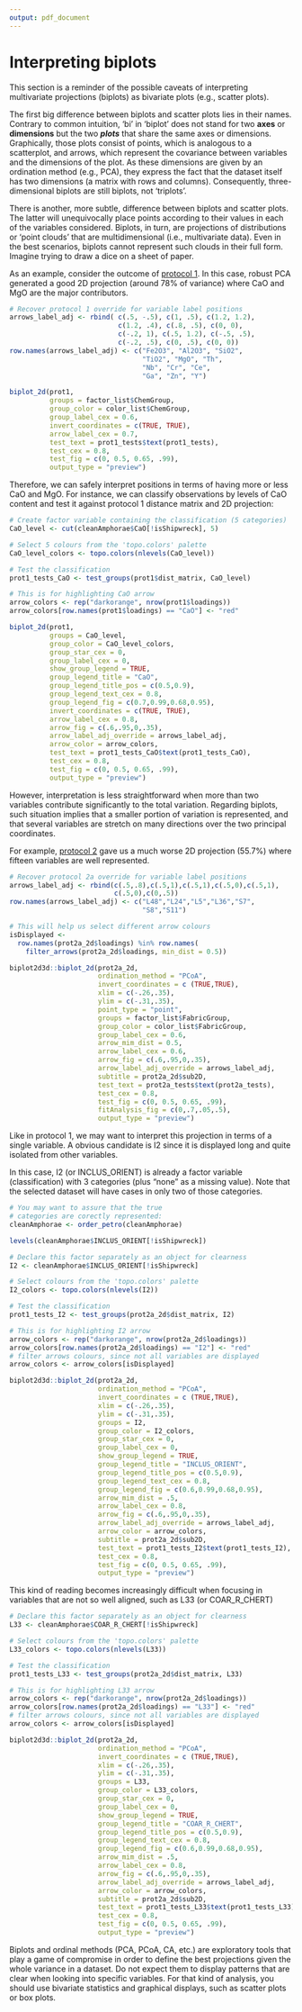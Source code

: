 ```yaml
---
output: pdf_document
---
```


# Interpreting biplots {#appendix}

This section is a reminder of the possible caveats of interpreting multivariate projections (biplots) as bivariate plots (e.g., scatter plots).

The first big difference between biplots and scatter plots lies in their names. Contrary to common intuition, 'bi' in 'biplot' does not stand for two **axes** or **dimensions** but the two _**plots**_ that share the same axes or dimensions. Graphically, those plots consist of points, which is analogous to a scatterplot, and arrows, which represent the covariance between variables and the dimensions of the plot. As these dimensions are given by an ordination method (e.g., PCA), they express the fact that the dataset itself has two dimensions (a matrix with rows and columns). Consequently, three-dimensional biplots are still biplots, not 'triplots'.

There is another, more subtle, difference between biplots and scatter plots. The latter will unequivocally place points according to their values in each of the variables considered. Biplots, in turn,  are projections of distributions or 'point clouds' that are multidimensional (i.e., multivariate data). Even in the best scenarios, biplots cannot represent such clouds in their full form. Imagine trying to draw a dice on a sheet of paper.

As an example, consider the outcome of [protocol 1](#prot1). In this case, robust PCA generated a good 2D projection (around 78% of variance) where CaO and MgO are the major contributors.

```r
# Recover protocol 1 override for variable label positions 
arrows_label_adj <- rbind( c(.5, -.5), c(1, .5), c(1.2, 1.2), 
                           c(1.2, .4), c(.8, .5), c(0, 0), 
                           c(-.2, 1), c(.5, 1.2), c(-.5, .5),
                           c(-.2, .5), c(0, .5), c(0, 0))
row.names(arrows_label_adj) <- c("Fe2O3", "Al2O3", "SiO2", 
                                 "TiO2", "MgO", "Th", 
                                 "Nb", "Cr", "Ce",
                                 "Ga", "Zn", "Y")
```

```r
biplot_2d(prot1, 
          groups = factor_list$ChemGroup, 
          group_color = color_list$ChemGroup,
          group_label_cex = 0.6,
          invert_coordinates = c(TRUE, TRUE),
          arrow_label_cex = 0.7,
          test_text = prot1_tests$text(prot1_tests),
          test_cex = 0.8,
          test_fig = c(0, 0.5, 0.65, .99),
          output_type = "preview")
```

\pagebreak

Therefore, we can safely interpret positions in terms of having more or less CaO and MgO. For instance, we can classify observations by levels of CaO content and test it against protocol 1 distance matrix and 2D projection:

```r
# Create factor variable containing the classification (5 categories)
CaO_level <- cut(cleanAmphorae$CaO[!isShipwreck], 5)

# Select 5 colours from the 'topo.colors' palette
CaO_level_colors <- topo.colors(nlevels(CaO_level))

# Test the classification
prot1_tests_CaO <- test_groups(prot1$dist_matrix, CaO_level)
```



```r
# This is for highlighting CaO arrow
arrow_colors <- rep("darkorange", nrow(prot1$loadings))
arrow_colors[row.names(prot1$loadings) == "CaO"] <- "red"

biplot_2d(prot1, 
          groups = CaO_level,
          group_color = CaO_level_colors,
          group_star_cex = 0,
          group_label_cex = 0,
          show_group_legend = TRUE,
          group_legend_title = "CaO",
          group_legend_title_pos = c(0.5,0.9),
          group_legend_text_cex = 0.8,
          group_legend_fig = c(0.7,0.99,0.68,0.95),
          invert_coordinates = c(TRUE, TRUE),
          arrow_label_cex = 0.8,
          arrow_fig = c(.6,.95,0,.35),
          arrow_label_adj_override = arrows_label_adj,
          arrow_color = arrow_colors,
          test_text = prot1_tests_CaO$text(prot1_tests_CaO),
          test_cex = 0.8,
          test_fig = c(0, 0.5, 0.65, .99),
          output_type = "preview")
```

\pagebreak

However, interpretation is less straightforward when more than two variables contribute significantly to the total variation. Regarding biplots, such situation implies that a smaller portion of variation is represented, and that several variables are stretch on many directions over the two principal coordinates.

For example, [protocol 2](#prot2) gave us a much worse 2D projection (55.7%) where fifteen variables are well represented.

```r
# Recover protocol 2a override for variable label positions 
arrows_label_adj <- rbind(c(.5,.8),c(.5,1),c(.5,1),c(.5,0),c(.5,1),
                          c(.5,0),c(0,.5))
row.names(arrows_label_adj) <- c("L48","L24","L5","L36","S7",
                                 "S8","S11")

# This will help us select different arrow colours
isDisplayed <- 
  row.names(prot2a_2d$loadings) %in% row.names(
    filter_arrows(prot2a_2d$loadings, min_dist = 0.5))

```



```r
biplot2d3d::biplot_2d(prot2a_2d,
                      ordination_method = "PCoA",
                      invert_coordinates = c (TRUE,TRUE),
                      xlim = c(-.26,.35),
                      ylim = c(-.31,.35),
                      point_type = "point",
                      groups = factor_list$FabricGroup,
                      group_color = color_list$FabricGroup,
                      group_label_cex = 0.6,
                      arrow_mim_dist = 0.5,
                      arrow_label_cex = 0.6,
                      arrow_fig = c(.6,.95,0,.35),
                      arrow_label_adj_override = arrows_label_adj,
                      subtitle = prot2a_2d$sub2D,
                      test_text = prot2a_tests$text(prot2a_tests),
                      test_cex = 0.8,
                      test_fig = c(0, 0.5, 0.65, .99),
                      fitAnalysis_fig = c(0,.7,.05,.5),
                      output_type = "preview")
```

\pagebreak

Like in protocol 1, we may want to interpret this projection in terms of a single variable. A obvious candidate is I2 since it is displayed long and quite isolated from other variables. 

In this case, I2 (or INCLUS_ORIENT) is already a factor variable (classification) with 3 categories (plus "none" as a missing value). Note that the selected dataset will have cases in only two of those categories.

```r
# You may want to assure that the true 
# categories are corectly represented:
cleanAmphorae <- order_petro(cleanAmphorae)

levels(cleanAmphorae$INCLUS_ORIENT[!isShipwreck])

# Declare this factor separately as an object for clearness
I2 <- cleanAmphorae$INCLUS_ORIENT[!isShipwreck]

# Select colours from the 'topo.colors' palette
I2_colors <- topo.colors(nlevels(I2))

# Test the classification
prot1_tests_I2 <- test_groups(prot2a_2d$dist_matrix, I2)
```
\pagebreak
```r
# This is for highlighting I2 arrow
arrow_colors <- rep("darkorange", nrow(prot2a_2d$loadings))
arrow_colors[row.names(prot2a_2d$loadings) == "I2"] <- "red"
# filter arrows colours, since not all variables are displayed
arrow_colors <- arrow_colors[isDisplayed]

biplot2d3d::biplot_2d(prot2a_2d,
                      ordination_method = "PCoA",
                      invert_coordinates = c (TRUE,TRUE),
                      xlim = c(-.26,.35),
                      ylim = c(-.31,.35),
                      groups = I2,
                      group_color = I2_colors,
                      group_star_cex = 0,
                      group_label_cex = 0,
                      show_group_legend = TRUE,
                      group_legend_title = "INCLUS_ORIENT",
                      group_legend_title_pos = c(0.5,0.9),
                      group_legend_text_cex = 0.8,
                      group_legend_fig = c(0.6,0.99,0.68,0.95),
                      arrow_mim_dist = .5,
                      arrow_label_cex = 0.8,
                      arrow_fig = c(.6,.95,0,.35),
                      arrow_label_adj_override = arrows_label_adj,
                      arrow_color = arrow_colors,
                      subtitle = prot2a_2d$sub2D,
                      test_text = prot1_tests_I2$text(prot1_tests_I2),
                      test_cex = 0.8,
                      test_fig = c(0, 0.5, 0.65, .99),
                      output_type = "preview")
```

\pagebreak

This kind of reading becomes increasingly difficult when focusing in variables that are not so well aligned, such as L33 (or COAR_R_CHERT)

```r
# Declare this factor separately as an object for clearness
L33 <- cleanAmphorae$COAR_R_CHERT[!isShipwreck]

# Select colours from the 'topo.colors' palette
L33_colors <- topo.colors(nlevels(L33))

# Test the classification
prot1_tests_L33 <- test_groups(prot2a_2d$dist_matrix, L33)
```
\pagebreak
```r
# This is for highlighting L33 arrow
arrow_colors <- rep("darkorange", nrow(prot2a_2d$loadings))
arrow_colors[row.names(prot2a_2d$loadings) == "L33"] <- "red"
# filter arrows colours, since not all variables are displayed
arrow_colors <- arrow_colors[isDisplayed]

biplot2d3d::biplot_2d(prot2a_2d,
                      ordination_method = "PCoA",
                      invert_coordinates = c (TRUE,TRUE),
                      xlim = c(-.26,.35),
                      ylim = c(-.31,.35),
                      groups = L33,
                      group_color = L33_colors,
                      group_star_cex = 0,
                      group_label_cex = 0,
                      show_group_legend = TRUE,
                      group_legend_title = "COAR_R_CHERT",
                      group_legend_title_pos = c(0.5,0.9),
                      group_legend_text_cex = 0.8,
                      group_legend_fig = c(0.6,0.99,0.68,0.95),
                      arrow_mim_dist = .5,
                      arrow_label_cex = 0.8,
                      arrow_fig = c(.6,.95,0,.35),
                      arrow_label_adj_override = arrows_label_adj,
                      arrow_color = arrow_colors,
                      subtitle = prot2a_2d$sub2D,
                      test_text = prot1_tests_L33$text(prot1_tests_L33),
                      test_cex = 0.8,
                      test_fig = c(0, 0.5, 0.65, .99),
                      output_type = "preview")
```

Biplots and ordinal methods (PCA, PCoA, CA, etc.) are exploratory tools that play a game of compromise in order to define the best projections given the whole variance in a dataset. Do not expect them to display patterns that are clear when looking into specific variables. For that kind of analysis, you should use bivariate statistics and graphical displays, such as scatter plots or box plots.

\pagebreak
